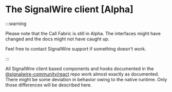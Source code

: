 # The SignalWire client [Alpha]

:::warning

Please note that the Call Fabric is still in Alpha. The interfaces might have changed and
the docs might not have caught up.

Feel free to contact SignalWire support if something doesn't work.

:::

All SignalWire client based components and hooks documented in the [@signalwire-community/react](/docs/react/signalwire) repo work almost exactly as documented. There might be some deviation in behavior owing to the native runtime. Only those differences will be described here.
